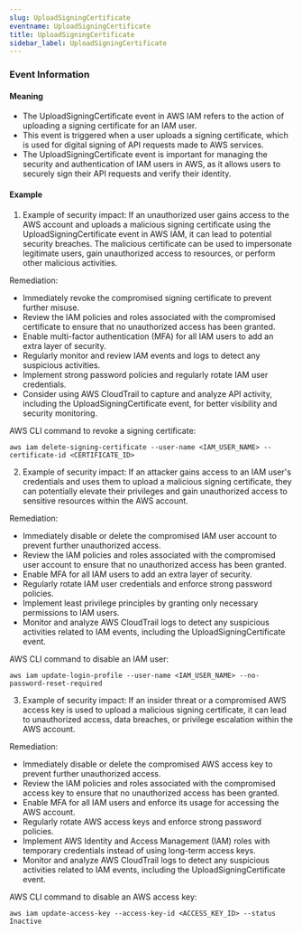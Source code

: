 ```yaml
--- 
slug: UploadSigningCertificate
eventname: UploadSigningCertificate
title: UploadSigningCertificate
sidebar_label: UploadSigningCertificate
---
```

                       
### Event Information

#### Meaning

- The UploadSigningCertificate event in AWS IAM refers to the action of uploading a signing certificate for an IAM user.
- This event is triggered when a user uploads a signing certificate, which is used for digital signing of API requests made to AWS services.
- The UploadSigningCertificate event is important for managing the security and authentication of IAM users in AWS, as it allows users to securely sign their API requests and verify their identity.

#### Example

1. Example of security impact: If an unauthorized user gains access to the AWS account and uploads a malicious signing certificate using the UploadSigningCertificate event in AWS IAM, it can lead to potential security breaches. The malicious certificate can be used to impersonate legitimate users, gain unauthorized access to resources, or perform other malicious activities.

Remediation:
- Immediately revoke the compromised signing certificate to prevent further misuse.
- Review the IAM policies and roles associated with the compromised certificate to ensure that no unauthorized access has been granted.
- Enable multi-factor authentication (MFA) for all IAM users to add an extra layer of security.
- Regularly monitor and review IAM events and logs to detect any suspicious activities.
- Implement strong password policies and regularly rotate IAM user credentials.
- Consider using AWS CloudTrail to capture and analyze API activity, including the UploadSigningCertificate event, for better visibility and security monitoring.

AWS CLI command to revoke a signing certificate:
```
aws iam delete-signing-certificate --user-name <IAM_USER_NAME> --certificate-id <CERTIFICATE_ID>
```

2. Example of security impact: If an attacker gains access to an IAM user's credentials and uses them to upload a malicious signing certificate, they can potentially elevate their privileges and gain unauthorized access to sensitive resources within the AWS account.

Remediation:
- Immediately disable or delete the compromised IAM user account to prevent further unauthorized access.
- Review the IAM policies and roles associated with the compromised user account to ensure that no unauthorized access has been granted.
- Enable MFA for all IAM users to add an extra layer of security.
- Regularly rotate IAM user credentials and enforce strong password policies.
- Implement least privilege principles by granting only necessary permissions to IAM users.
- Monitor and analyze AWS CloudTrail logs to detect any suspicious activities related to IAM events, including the UploadSigningCertificate event.

AWS CLI command to disable an IAM user:
```
aws iam update-login-profile --user-name <IAM_USER_NAME> --no-password-reset-required
```

3. Example of security impact: If an insider threat or a compromised AWS access key is used to upload a malicious signing certificate, it can lead to unauthorized access, data breaches, or privilege escalation within the AWS account.

Remediation:
- Immediately disable or delete the compromised AWS access key to prevent further unauthorized access.
- Review the IAM policies and roles associated with the compromised access key to ensure that no unauthorized access has been granted.
- Enable MFA for all IAM users and enforce its usage for accessing the AWS account.
- Regularly rotate AWS access keys and enforce strong password policies.
- Implement AWS Identity and Access Management (IAM) roles with temporary credentials instead of using long-term access keys.
- Monitor and analyze AWS CloudTrail logs to detect any suspicious activities related to IAM events, including the UploadSigningCertificate event.

AWS CLI command to disable an AWS access key:
```
aws iam update-access-key --access-key-id <ACCESS_KEY_ID> --status Inactive
```


 